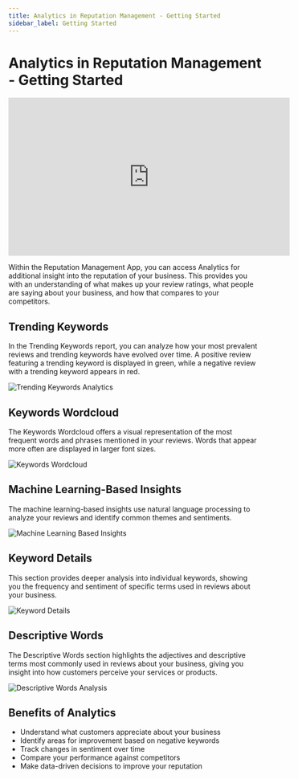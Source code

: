 ```yaml
---
title: Analytics in Reputation Management - Getting Started
sidebar_label: Getting Started
---
```


# Analytics in Reputation Management - Getting Started

<iframe width="560" height="315" src="https://www.youtube.com/embed/8iEWNisIsAo?si=A5nMhDJ-BUMCoZnf" title="YouTube video player" frameborder="0" allow="accelerometer; autoplay; clipboard-write; encrypted-media; gyroscope; picture-in-picture; web-share" referrerpolicy="strict-origin-when-cross-origin" allowfullscreen></iframe>

Within the Reputation Management App, you can access Analytics for additional insight into the reputation of your business. This provides you with an understanding of what makes up your review ratings, what people are saying about your business, and how that compares to your competitors.

## Trending Keywords

In the Trending Keywords report, you can analyze how your most prevalent reviews and trending keywords have evolved over time. A positive review featuring a trending keyword is displayed in green, while a negative review with a trending keyword appears in red.

![Trending Keywords Analytics](./img/trending-keywords.png)

## Keywords Wordcloud

The Keywords Wordcloud offers a visual representation of the most frequent words and phrases mentioned in your reviews. Words that appear more often are displayed in larger font sizes.

![Keywords Wordcloud](./img/keywords-wordcloud.png)

## Machine Learning-Based Insights

The machine learning-based insights use natural language processing to analyze your reviews and identify common themes and sentiments.

![Machine Learning Based Insights](./img/mlb-insights.png)

## Keyword Details

This section provides deeper analysis into individual keywords, showing you the frequency and sentiment of specific terms used in reviews about your business.

![Keyword Details](./img/keyword-details.png)

## Descriptive Words

The Descriptive Words section highlights the adjectives and descriptive terms most commonly used in reviews about your business, giving you insight into how customers perceive your services or products.

![Descriptive Words Analysis](./img/descriptive-words.png)

## Benefits of Analytics

- Understand what customers appreciate about your business
- Identify areas for improvement based on negative keywords
- Track changes in sentiment over time
- Compare your performance against competitors
- Make data-driven decisions to improve your reputation